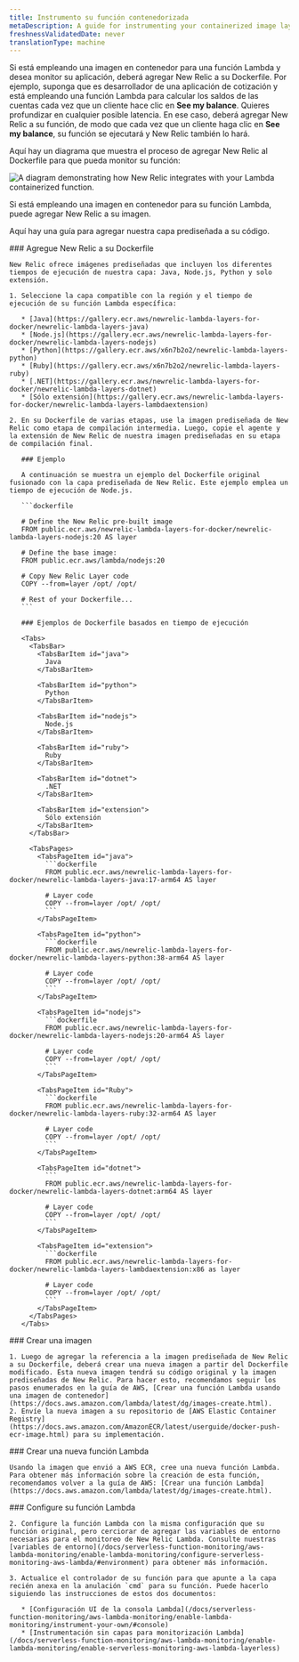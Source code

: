 ```yaml
---
title: Instrumento su función contenedorizada
metaDescription: A guide for instrumenting your containerized image layer with New Relic.
freshnessValidatedDate: never
translationType: machine
---
```


Si está empleando una imagen en contenedor para una función Lambda y desea monitor su aplicación, deberá agregar New Relic a su Dockerfile. Por ejemplo, suponga que es desarrollador de una aplicación de cotización y está empleando una función Lambda para calcular los saldos de las cuentas cada vez que un cliente hace clic en **See my balance**. Quieres profundizar en cualquier posible latencia. En ese caso, deberá agregar New Relic a su función, de modo que cada vez que un cliente haga clic en **See my balance**, su función se ejecutará y New Relic también lo hará.

Aquí hay un diagrama que muestra el proceso de agregar New Relic al Dockerfile para que pueda monitor su función:

<img
  title="containerized images "
  alt="A diagram demonstrating how New Relic integrates with your Lambda containerized function."
  src="/images/serverless_diagram_containerized-images-with-lambda.webp"
/>

<figcaption>
  Si está empleando una imagen en contenedor para su función Lambda, puede agregar New Relic a su imagen.
</figcaption>

Aquí hay una guía para agregar nuestra capa prediseñada a su código.

<Steps>
  <Step>
    ### Agregue New Relic a su Dockerfile

    New Relic ofrece imágenes prediseñadas que incluyen los diferentes tiempos de ejecución de nuestra capa: Java, Node.js, Python y solo extensión.

    1. Seleccione la capa compatible con la región y el tiempo de ejecución de su función Lambda específica:

       * [Java](https://gallery.ecr.aws/newrelic-lambda-layers-for-docker/newrelic-lambda-layers-java)
       * [Node.js](https://gallery.ecr.aws/newrelic-lambda-layers-for-docker/newrelic-lambda-layers-nodejs)
       * [Python](https://gallery.ecr.aws/x6n7b2o2/newrelic-lambda-layers-python)
       * [Ruby](https://gallery.ecr.aws/x6n7b2o2/newrelic-lambda-layers-ruby)
       * [.NET](https://gallery.ecr.aws/newrelic-lambda-layers-for-docker/newrelic-lambda-layers-dotnet)
       * [Sólo extensión](https://gallery.ecr.aws/newrelic-lambda-layers-for-docker/newrelic-lambda-layers-lambdaextension)

    2. En su Dockerfile de varias etapas, use la imagen prediseñada de New Relic como etapa de compilación intermedia. Luego, copie el agente y la extensión de New Relic de nuestra imagen prediseñadas en su etapa de compilación final.

       ### Ejemplo

       A continuación se muestra un ejemplo del Dockerfile original fusionado con la capa prediseñada de New Relic. Este ejemplo emplea un tiempo de ejecución de Node.js.

       ```dockerfile

       # Define the New Relic pre-built image
       FROM public.ecr.aws/newrelic-lambda-layers-for-docker/newrelic-lambda-layers-nodejs:20 AS layer

       # Define the base image:
       FROM public.ecr.aws/lambda/nodejs:20

       # Copy New Relic Layer code
       COPY --from=layer /opt/ /opt/

       # Rest of your Dockerfile...
       ```

       ### Ejemplos de Dockerfile basados en tiempo de ejecución

       <Tabs>
         <TabsBar>
           <TabsBarItem id="java">
             Java
           </TabsBarItem>

           <TabsBarItem id="python">
             Python
           </TabsBarItem>

           <TabsBarItem id="nodejs">
             Node.js
           </TabsBarItem>

           <TabsBarItem id="ruby">
             Ruby
           </TabsBarItem>

           <TabsBarItem id="dotnet">
             .NET
           </TabsBarItem>

           <TabsBarItem id="extension">
             Sólo extensión
           </TabsBarItem>
         </TabsBar>

         <TabsPages>
           <TabsPageItem id="java">
             ```dockerfile
             FROM public.ecr.aws/newrelic-lambda-layers-for-docker/newrelic-lambda-layers-java:17-arm64 AS layer

             # Layer code
             COPY --from=layer /opt/ /opt/
             ```
           </TabsPageItem>

           <TabsPageItem id="python">
             ```dockerfile
             FROM public.ecr.aws/newrelic-lambda-layers-for-docker/newrelic-lambda-layers-python:38-arm64 AS layer

             # Layer code
             COPY --from=layer /opt/ /opt/
             ```
           </TabsPageItem>

           <TabsPageItem id="nodejs">
             ```dockerfile
             FROM public.ecr.aws/newrelic-lambda-layers-for-docker/newrelic-lambda-layers-nodejs:20-arm64 AS layer

             # Layer code
             COPY --from=layer /opt/ /opt/
             ```
           </TabsPageItem>

           <TabsPageItem id="Ruby">
             ```dockerfile
             FROM public.ecr.aws/newrelic-lambda-layers-for-docker/newrelic-lambda-layers-ruby:32-arm64 AS layer

             # Layer code
             COPY --from=layer /opt/ /opt/
             ```
           </TabsPageItem>

           <TabsPageItem id="dotnet">
             ```
             FROM public.ecr.aws/newrelic-lambda-layers-for-docker/newrelic-lambda-layers-dotnet:arm64 AS layer

             # Layer code
             COPY --from=layer /opt/ /opt/
             ```
           </TabsPageItem>

           <TabsPageItem id="extension">
             ```dockerfile
             FROM public.ecr.aws/newrelic-lambda-layers-for-docker/newrelic-lambda-layers-lambdaextension:x86 as layer

             # Layer code
             COPY --from=layer /opt/ /opt/
             ```
           </TabsPageItem>
         </TabsPages>
       </Tabs>
  </Step>

  <Step>
    ### Crear una imagen

    1. Luego de agregar la referencia a la imagen prediseñada de New Relic a su Dockerfile, deberá crear una nueva imagen a partir del Dockerfile modificado. Esta nueva imagen tendrá su código original y la imagen prediseñadas de New Relic. Para hacer esto, recomendamos seguir los pasos enumerados en la guía de AWS, [Crear una función Lambda usando una imagen de contenedor](https://docs.aws.amazon.com/lambda/latest/dg/images-create.html).
    2. Envíe la nueva imagen a su repositorio de [AWS Elastic Container Registry](https://docs.aws.amazon.com/AmazonECR/latest/userguide/docker-push-ecr-image.html) para su implementación.
  </Step>

  <Step>
    ### Crear una nueva función Lambda

    Usando la imagen que envió a AWS ECR, cree una nueva función Lambda. Para obtener más información sobre la creación de esta función, recomendamos volver a la guía de AWS: [Crear una función Lambda](https://docs.aws.amazon.com/lambda/latest/dg/images-create.html).
  </Step>

  <Step>
    ### Configure su función Lambda

    2. Configure la función Lambda con la misma configuración que su función original, pero cerciorar de agregar las variables de entorno necesarias para el monitoreo de New Relic Lambda. Consulte nuestras [variables de entorno](/docs/serverless-function-monitoring/aws-lambda-monitoring/enable-lambda-monitoring/configure-serverless-monitoring-aws-lambda/#environment) para obtener más información.

    3. Actualice el controlador de su función para que apunte a la capa recién anexa en la anulación `cmd` para su función. Puede hacerlo siguiendo las instrucciones de estos dos documentos:

       * [Configuración UI de la consola Lambda](/docs/serverless-function-monitoring/aws-lambda-monitoring/enable-lambda-monitoring/instrument-your-own/#console)
       * [Instrumentación sin capas para monitorización Lambda](/docs/serverless-function-monitoring/aws-lambda-monitoring/enable-lambda-monitoring/enable-serverless-monitoring-aws-lambda-layerless)
  </Step>
</Steps>
